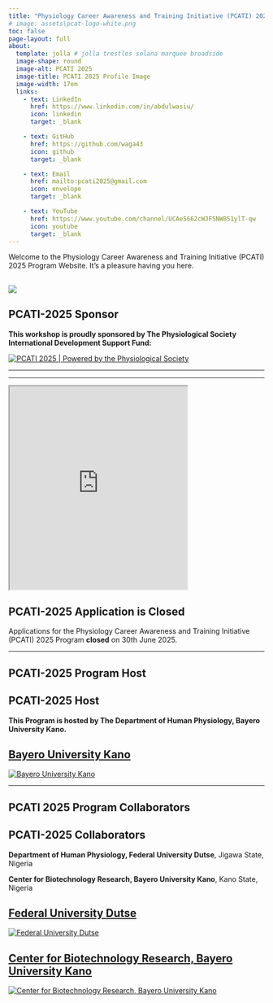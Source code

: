 ```yaml
---
title: "Physiology Career Awareness and Training Initiative (PCATI) 2025 Program"
# image: assets\pcat-logo-white.png
toc: false
page-layout: full
about: 
  template: jolla # jolla trestles solana marquee broadside
  image-shape: round
  image-alt: PCATI 2025
  image-title: PCATI 2025 Profile Image
  image-width: 17em
  links:
    - text: LinkedIn
      href: https://www.linkedin.com/in/abdulwasiu/
      icon: linkedin
      target: _blank

    - text: GitHub
      href: https://github.com/waga43
      icon: github
      target: _blank

    - text: Email
      href: mailto:pcati2025@gmail.com
      icon: envelope
      target: _blank

    - text: YouTube
      href: https://www.youtube.com/channel/UCAe5662cWJF5NW851ylT-qw
      icon: youtube
      target: _blank
---
```


Welcome to the Physiology Career Awareness and Training Initiative (PCATI) 2025 Program Website. It's a pleasure having you here.

## [![](assets\pcat-logo-white.png)](https://waga43.github.io/PCATI-2025){fig-align="center"}

::: callout-note
## PCATI-2025 Sponsor 

**This workshop is proudly sponsored by The Physiological Society International Development Support Fund:**
:::


[![PCATI 2025 \| Powered by the Physiological Society](assets\the-physiological-society-logo.png)](https://physoc.org)

<!-- {{< html "https://www.physoc.org/" height="500px" width="500px" >}} -->

------------------------------------------------------------------------

------------------------------------------------------------------------

```{=html}
<iframe width="350" height="400" src="https://physoc.org/" title="Physoc Website"></iframe>
```

::: callout-warning
## PCATI-2025 Application is Closed 

Applications for the Physiology Career Awareness and Training Initiative (PCATI) 2025 Program **closed** on 30th June 2025.
:::

---

## PCATI-2025 Program Host

::: callout-tip
## PCATI-2025 Host 

**This Program is hosted by The Department of Human Physiology, Bayero University Kano.**
:::

<!-- ::: {layout-ncol=3}
[![Bayero University Kano](assets\buk3.png)](https://buk.edu.ng)

[![Federal University Dutse](assets\fud3.png)](https://fud.edu.ng)

[![Center for Biotechnology Research, Bayero University Kano](assets\cbr2.png)](https://www.linkedin.com/company/center-for-biotechnology-research-bayero-university-kano)

::: -->

::: panel-tabset
## [Bayero University Kano](https://buk.edu.ng)

[![Bayero University Kano](assets\buk3.png)](https://buk.edu.ng)

:::
---

## PCATI 2025 Program Collaborators

::: callout-tip
## PCATI-2025 Collaborators 

**Department of Human Physiology, Federal University Dutse**, Jigawa State, Nigeria

**Center for Biotechnology Research, Bayero University Kano**, Kano State, Nigeria
:::


::: panel-tabset
## [Federal University Dutse](https://fud.edu.ng)

[![Federal University Dutse](assets\fud3.png)](https://fud.edu.ng)
:::

::: panel-tabset
## [Center for Biotechnology Research, Bayero University Kano](https://www.linkedin.com/company/center-for-biotechnology-research-bayero-university-kano)

[![Center for Biotechnology Research, Bayero University Kano](assets\cbr2.png)](https://www.linkedin.com/company/center-for-biotechnology-research-bayero-university-kano)
:::

```{=html}
<script async data-uid="d50aa5484f" src="https://edutechtainment.kit.com/d50aa5484f/index.js"></script>
```
